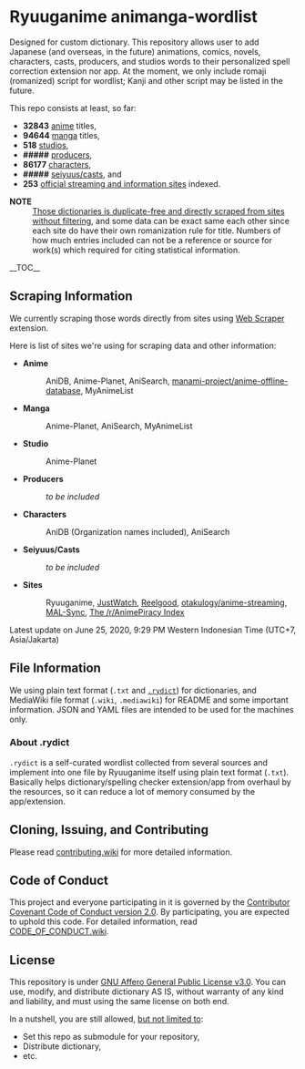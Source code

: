 = Ryuuganime animanga-wordlist =

Designed for custom dictionary. This repository allows user to add Japanese (and overseas, in the future) animations, comics, novels, characters, casts, producers, and studios words to their personalized spell correction extension nor app. At the moment, we only include romaji (romanized) script for wordlist; Kanji and other script may be listed in the future.

This repo consists at least, so far:
* '''32843''' [[/anime|anime]] titles,
* '''94644''' [[/manga|manga]] titles,
* '''518''' [[/studios|studios]],
* '''<nowiki>#####</nowiki>''' [[/producers|producers]],
* '''86177''' [[/charas|characters]],
* '''<nowiki>#####</nowiki>''' [[/casts|seiyuus/casts]], and
* '''253''' [[/sites|official streaming and information sites]] indexed.

;'''NOTE'''
: <ins>Those dictionaries is duplicate-free and directly scraped from sites without filtering</ins>, and some data can be exact same each other since each site do have their own romanization rule for title. Numbers of how much entries included can not be a reference or source for work(s) which required for citing statistical information. 

__TOC__

== Scraping Information ==

We currently scraping those words directly from sites using [https://chrome.google.com/webstore/detail/web-scraper/jnhgnonknehpejjnehehllkliplmbmhn Web Scraper] extension.

Here is list of sites we're using for scraping data and other information:
* '''Anime'''
*:AniDB, Anime-Planet, AniSearch, [https://github.com/manami-project/anime-offline-database manami-project/anime-offline-database], MyAnimeList
* '''Manga'''
*:Anime-Planet, AniSearch, MyAnimeList
* '''Studio'''
*:Anime-Planet
* '''Producers'''
*:''to be included''
* '''Characters'''
*:AniDB (Organization names included), AniSearch
* '''Seiyuus/Casts'''
*:''to be included''
* '''Sites'''
*:Ryuuganime, [https://www.justwatch.com/ JustWatch], [https://reelgood.com/ Reelgood], [https://github.com/otakulogy/anime-streaming otakulogy/anime-streaming], [https://github.com/MALSync/MALSync MAL-Sync], [https://docs.zoho.com.au/sheet/open/stzn58acc24611fea414e8901724ff4510fe8 The /r/AnimePiracy Index]

Latest update on June 25, 2020, 9:29 PM Western Indonesian Time (UTC+7, Asia/Jakarta)

== File Information ==

We using plain text format (<code>.txt</code> and <a href="#About_rydict"><code>.rydict</code></a>) for dictionaries, and MediaWiki file format (<code>.wiki</code>, <code>.mediawiki</code>) for README and some important information. JSON and YAML files are intended to be used for the machines only.

=== About .rydict ===

<code>.rydict</code> is a self-curated wordlist collected from several sources and implement into one file by Ryuuganime itself using plain text format (<code>.txt</code>). Basically helps dictionary/spelling checker extension/app from overhaul by the resources, so it can reduce a lot of memory consumed by the app/extension.

== Cloning, Issuing, and Contributing ==
Please read [[contributing.wiki]] for more detailed information.

== Code of Conduct ==
This project and everyone participating in it is governed by the [[CODE_OF_CONDUCT.wiki|Contributor Covenant Code of Conduct version 2.0]]. By participating, you are expected to uphold this code. For detailed information, read [[CODE_OF_CONDUCT.wiki]].

== License ==

This repository is under [[License|GNU Affero General Public License v3.0]]. You can use, modify, and distribute dictionary AS IS, without warranty of any kind and liability, and must using the same license on both end.

In a nutshell, you are still allowed, <ins>but not limited to</ins>:
* Set this repo as submodule for your repository,
* Distribute dictionary,
* etc.
